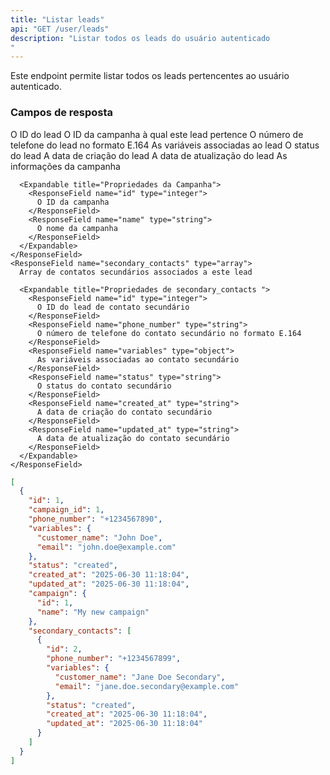 ```yaml
---
title: "Listar leads"
api: "GET /user/leads"
description: "Listar todos os leads do usuário autenticado
"
---
```


Este endpoint permite listar todos os leads pertencentes ao usuário autenticado.

### Campos de resposta

<ResponseField name="leads" type="array">
  <Expandable title="Propriedades">
    <ResponseField name="id" type="integer">
      O ID do lead
    </ResponseField>
    <ResponseField name="campaign_id" type="integer">
      O ID da campanha à qual este lead pertence
    </ResponseField>
    <ResponseField name="phone_number" type="string">
      O número de telefone do lead no formato E.164
    </ResponseField>
    <ResponseField name="variables" type="object">
      As variáveis associadas ao lead
    </ResponseField>
    <ResponseField name="status" type="string">
      O status do lead
    </ResponseField>
    <ResponseField name="created_at" type="string">
      A data de criação do lead
    </ResponseField>
    <ResponseField name="updated_at" type="string">
      A data de atualização do lead
    </ResponseField>
    <ResponseField name="campaign" type="object">
      As informações da campanha

      <Expandable title="Propriedades da Campanha">
        <ResponseField name="id" type="integer">
          O ID da campanha
        </ResponseField>
        <ResponseField name="name" type="string">
          O nome da campanha
        </ResponseField>
      </Expandable>
    </ResponseField>
    <ResponseField name="secondary_contacts" type="array">
      Array de contatos secundários associados a este lead

      <Expandable title="Propriedades de secondary_contacts ">
        <ResponseField name="id" type="integer">
          O ID do lead de contato secundário
        </ResponseField>
        <ResponseField name="phone_number" type="string">
          O número de telefone do contato secundário no formato E.164
        </ResponseField>
        <ResponseField name="variables" type="object">
          As variáveis associadas ao contato secundário
        </ResponseField>
        <ResponseField name="status" type="string">
          O status do contato secundário
        </ResponseField>
        <ResponseField name="created_at" type="string">
          A data de criação do contato secundário
        </ResponseField>
        <ResponseField name="updated_at" type="string">
          A data de atualização do contato secundário
        </ResponseField>
      </Expandable>
    </ResponseField>
  </Expandable>
</ResponseField>

<ResponseExample>

```json 200 Response
[
  {
    "id": 1,
    "campaign_id": 1,
    "phone_number": "+1234567890",
    "variables": {
      "customer_name": "John Doe",
      "email": "john.doe@example.com"
    },
    "status": "created",
    "created_at": "2025-06-30 11:18:04",
    "updated_at": "2025-06-30 11:18:04",
    "campaign": {
      "id": 1,
      "name": "My new campaign"
    },
    "secondary_contacts": [
      {
        "id": 2,
        "phone_number": "+1234567899",
        "variables": {
          "customer_name": "Jane Doe Secondary",
          "email": "jane.doe.secondary@example.com"
        },
        "status": "created",
        "created_at": "2025-06-30 11:18:04",
        "updated_at": "2025-06-30 11:18:04"
      }
    ]
  }
]
```

</ResponseExample>